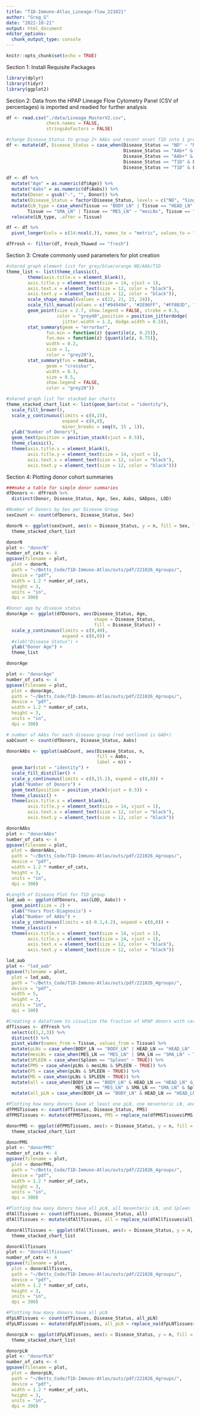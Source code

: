 ```yaml
---
title: "T1D-Immune-Atlas_Lineage-flow_221021"
author: "Greg_G"
date: "2022-10-21"
output: html_document
editor_options: 
  chunk_output_type: console
---
```


```r
knitr::opts_chunk$set(echo = TRUE)
```

Section 1: Install Requisite Packages
```r
library(dplyr)
library(tidyr)
library(ggplot2)
```

Section 2: Data from the HPAP Lineage Flow Cytometry Panel (CSV of percentages) is imported and readied for further analysis
```r
df <- read.csv("./data/Lineage_MasterV2.csv", 
               check.names = FALSE,
               stringsAsFactors = FALSE)

#change Disease_Status to group 2+ AAbs and recent onset T1D into 1 group
df <- mutate(df, Disease_Status = case_when(Disease_Status == "ND" ~ "ND",
                                            Disease_Status == "AAb+" & Aabs <2 ~ "Single AAb",
                                            Disease_Status == "AAb+" & Aabs >= 2 ~ "Onset",
                                            Disease_Status == "T1D" & LOD <= 3 ~ "Onset",
                                            Disease_Status == "T1D" & LOD > 3 ~ "LS T1D"))

df <- df %>%
  mutate("Age" = as.numeric(df$Age)) %>%
  mutate("Aabs" = as.numeric(df$Aabs)) %>%
  mutate(Donor = gsub("-", "", Donor)) %>%
  mutate(Disease_Status = factor(Disease_Status, levels = c("ND", "Single AAb", "Onset", "LS T1D"))) %>%
  mutate(LN_type = case_when(Tissue == "BODY_LN" | Tissue == "HEAD_LN" | Tissue == "Tail_LN" ~ "pLNs",
        Tissue == "SMA_LN" | Tissue == "MES_LN" ~ "mesLNs", Tissue == "Spleen" ~ "Spleen")) %>%
  relocate(LN_type, .after = Tissue)

df <- df %>%
  pivot_longer(cols = c(14:ncol(.)), names_to = "metric", values_to = "percent")

dfFresh <- filter(df, Fresh_Thawed == "fresh")
```

Section 3: Create commonly used parameters for plot creation
```r
#shared graph element list for grey/blue/orange ND/AAb/T1D
theme_list <- list(theme_classic(),
        theme(axis.title.x = element_blank(),
        axis.title.y = element_text(size = 14, vjust = 1),
        axis.text.x = element_text(size = 12, color = "black"),
        axis.text.y = element_text(size = 12, color = "black")),
        scale_shape_manual(values = c(22, 21, 23, 24)),
        scale_fill_manual(values = c("#949494", "#2E96FF", "#FF8B3D", "purple")),
        geom_point(size = 2.7, show.legend = FALSE, stroke = 0.5, 
                   color = "grey40",position = position_jitterdodge(
                     jitter.width = 1.2, dodge.width = 0.5)),
        stat_summary(geom = "errorbar",
               fun.min = function(z) {quantile(z, 0.25)},
               fun.max = function(z) {quantile(z, 0.75)},
               width = 0.2,
               size = 1,
               color = "grey20"),
        stat_summary(fun = median,
               geom = "crossbar",
               width = 0.3,
               size = 0.5,
               show.legend = FALSE,
               color = "grey20"))

#shared graph list for stacked bar charts
theme_stacked_chart_list <- list(geom_bar(stat = "identity"), 
  scale_fill_brewer(),
  scale_y_continuous(limits = c(0,15),
                     expand = c(0,0),
                     minor_breaks = seq(0, 15 , 1)),
  ylab("Number of Donors"),
  geom_text(position = position_stack(vjust = 0.5)),
  theme_classic(),
  theme(axis.title.x = element_blank(),
        axis.title.y = element_text(size = 14, vjust = 1),
        axis.text.x = element_text(size = 12, color = "black"),
        axis.text.y = element_text(size = 12, color = "black")))
```

Section 4: Plotting donor cohort summaries
```r
###make a table for simple donor summaries
dfDonors <- dfFresh %>%
  distinct(Donor, Disease_Status, Age, Sex, Aabs, GADpos, LOD)

#Number of Donors by Sex per Disease Group
sexCount <- count(dfDonors, Disease_Status, Sex)

donorN <- ggplot(sexCount, aes(x = Disease_Status, y = n, fill = Sex, label = n)) +
  theme_stacked_chart_list

donorN
plot <- "donorN"
number_of_cats <- 4
ggsave(filename = plot,
  plot = donorN,
  path = "~/Betts_Code/T1D-Immuno-Atlas/outs/pdf/221026_4groups/",
  device = "pdf",
  width = 1.2 * number_of_cats,
  height = 3,
  units = "in",
  dpi = 300)

#Donor age by disease status
donorAge <- ggplot(dfDonors, aes(Disease_Status, Age, 
                                 shape = Disease_Status, 
                                 fill = Disease_Status)) +
  scale_y_continuous(limits = c(0,40),
                     expand = c(0,0)) +
  #xlab("Disease Status") +
  ylab("Donor Age") +
  theme_list

donorAge

plot <- "donorAge"
number_of_cats <- 4
ggsave(filename = plot,
  plot = donorAge,
  path = "~/Betts_Code/T1D-Immuno-Atlas/outs/pdf/221026_4groups/",
  device = "pdf",
  width = 1.2 * number_of_cats,
  height = 3,
  units = "in",
  dpi = 300)

# number of AAbs for each disease group (red outlined is GAD+)
aabCount <- count(dfDonors, Disease_Status, Aabs)

donorAAbs <- ggplot(aabCount, aes(Disease_Status, n,
                                  fill = Aabs,
                                  label = n)) +
  geom_bar(stat = "identity") +
  scale_fill_distiller() +
  scale_y_continuous(limits = c(0,15.2), expand = c(0,0)) +
  ylab("Number of Donors") +
  geom_text(position = position_stack(vjust = 0.5)) +
  theme_classic() +
  theme(axis.title.x = element_blank(),
        axis.title.y = element_text(size = 14, vjust = 1),
        axis.text.x = element_text(size = 12, color = "black"),
        axis.text.y = element_text(size = 12, color = "black"))

donorAAbs
plot <- "donorAAbs"
number_of_cats <- 4
ggsave(filename = plot,
  plot = donorAAbs,
  path = "~/Betts_Code/T1D-Immuno-Atlas/outs/pdf/221026_4groups/",
  device = "pdf",
  width = 1.2 * number_of_cats,
  height = 3,
  units = "in",
  dpi = 300)

#Length of Disease Plot for T1D group
lod_aab <- ggplot(dfDonors, aes(LOD, Aabs)) +
  geom_point(size = 2) +
  xlab("Years Post-Diagnosis") +
  ylab("Number of AAbs") +
  scale_y_continuous(limits = c(-0.1,4.2), expand = c(0,0)) +
  theme_classic() +
  theme(axis.title.x = element_text(size = 14, vjust = 1),
        axis.title.y = element_text(size = 14, vjust = 1),
        axis.text.x = element_text(size = 12, color = "black"),
        axis.text.y = element_text(size = 12, color = "black"))

lod_aab
plot <- "lod_aab"
ggsave(filename = plot,
  plot = lod_aab,
  path = "~/Betts_Code/T1D-Immuno-Atlas/outs/pdf/221026_4groups/",
  device = "pdf",
  width = 5,
  height = 3,
  units = "in",
  dpi = 300)

#Creating a dataframe to visualize the fraction of HPAP donors with certain tissue samples
dfTissues <- dfFresh %>%
  select(c(1,2,3)) %>%
  distinct() %>%
  pivot_wider(names_from = Tissue, values_from = Tissue) %>%
  mutate(pLNs = case_when(BODY_LN == "BODY_LN" | HEAD_LN == "HEAD_LN" | Tail_LN == "Tail_LN" ~ TRUE)) %>%
  mutate(mesLNs = case_when(MES_LN == "MES_LN" | SMA_LN == "SMA_LN" ~ TRUE)) %>%
  mutate(SPLEEN = case_when(Spleen == "Spleen" ~ TRUE)) %>%
  mutate(PMS = case_when(pLNs & mesLNs & SPLEEN ~ TRUE)) %>%
  mutate(PS = case_when(pLNs & SPLEEN ~ TRUE)) %>%
  mutate(MS = case_when(pLNs & SPLEEN ~ TRUE)) %>%
  mutate(all = case_when(BODY_LN == "BODY_LN" & HEAD_LN == "HEAD_LN" & Tail_LN == "Tail_LN" &
                          MES_LN == "MES_LN" & SMA_LN == "SMA_LN" & Spleen == "Spleen" ~ TRUE)) %>%
  mutate(all_pLN = case_when(BODY_LN == "BODY_LN" & HEAD_LN == "HEAD_LN" & Tail_LN == "Tail_LN" ~ TRUE))

#Plotting how many donors have at least one pLN, one mesenteric LN, and Spleen
dfPMSTissues <- count(dfTissues, Disease_Status, PMS)
dfPMSTissues <- mutate(dfPMSTissues, PMS = replace_na(dfPMSTissues$PMS, FALSE))

donorPMS <- ggplot(dfPMSTissues, aes(x = Disease_Status, y = n, fill = PMS, label = n)) +
  theme_stacked_chart_list

donorPMS
plot <- "donorPMS"
number_of_cats <- 4
ggsave(filename = plot,
  plot = donorPMS,
  path = "~/Betts_Code/T1D-Immuno-Atlas/outs/pdf/221026_4groups/",
  device = "pdf",
  width = 1.2 * number_of_cats,
  height = 3,
  units = "in",
  dpi = 300)

#Plotting how many donors have all pLN, all mesenteric LN, and Spleen
dfAllTissues <- count(dfTissues, Disease_Status, all)
dfAllTissues <- mutate(dfAllTissues, all = replace_na(dfAllTissues$all, FALSE))

donorAllTissues <- ggplot(dfAllTissues, aes(x = Disease_Status, y = n, fill = all, label = n)) +
  theme_stacked_chart_list

donorAllTissues
plot <- "donorAllTissues"
number_of_cats <- 4
ggsave(filename = plot,
  plot = donorAllTissues,
  path = "~/Betts_Code/T1D-Immuno-Atlas/outs/pdf/221026_4groups/",
  device = "pdf",
  width = 1.2 * number_of_cats,
  height = 3,
  units = "in",
  dpi = 300)

#Plotting how many donors have all pLN
dfpLNTissues <- count(dfTissues, Disease_Status, all_pLN)
dfpLNTissues <- mutate(dfpLNTissues, all_pLN = replace_na(dfpLNTissues$all_pLN, FALSE))

donorpLN <- ggplot(dfpLNTissues, aes(x = Disease_Status, y = n, fill = all_pLN, label = n)) +
  theme_stacked_chart_list

donorpLN
plot <- "donorPLN"
number_of_cats <- 4
ggsave(filename = plot,
  plot = donorpLN,
  path = "~/Betts_Code/T1D-Immuno-Atlas/outs/pdf/221026_4groups/",
  device = "pdf",
  width = 1.2 * number_of_cats,
  height = 3,
  units = "in",
  dpi = 300)


```

